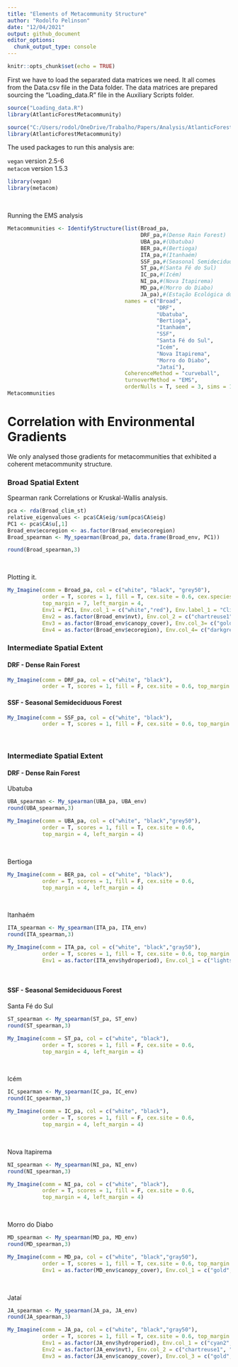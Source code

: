 ```yaml
---
title: "Elements of Metacommunity Structure"
author: "Rodolfo Pelinson"
date: "12/04/2021"
output: github_document
editor_options: 
  chunk_output_type: console
---
```


```r
knitr::opts_chunk$set(echo = TRUE)
```

First we have to load the separated data matrices we need. It all comes from the Data.csv file in the Data folder. The data matrices are prepared sourcing the "Loading_data.R" file in the Auxiliary Scripts folder.
```r
source("Loading_data.R")
library(AtlanticForestMetacommunity)
```


```r
source("C:/Users/rodol/OneDrive/Trabalho/Papers/Analysis/AtlanticForestMetacommunity/Auxiliary Scripts/Loading_data.R")
library(AtlanticForestMetacommunity)
```

The used packages to run this analysis are:

`vegan` version 2.5-6   
`metacom` version 1.5.3   


```r
library(vegan)
library(metacom)
```
\  
\  
\  
\  

Running the EMS analysis
```r
Metacommunities <- IdentifyStructure(list(Broad_pa,
                                          DRF_pa,#(Dense Rain Forest)
                                          UBA_pa,#(Ubatuba)
                                          BER_pa,#(Bertioga)
                                          ITA_pa,#(Itanhaém)
                                          SSF_pa,#(Seasonal Semideciduous Forest)
                                          ST_pa,#(Santa Fé do Sul)
                                          IC_pa,#(Icém)
                                          NI_pa,#(Nova Itapirema)
                                          MD_pa,#(Morro do Diabo)
                                          JA_pa),#(Estação Ecológica do Jataí)
                                     names = c("Broad",
                                               "DRF",
                                               "Ubatuba",
                                               "Bertioga",
                                               "Itanhaém",
                                               "SSF",
                                               "Santa Fé do Sul",
                                               "Icém",
                                               "Nova Itapirema",
                                               "Morro do Diabo",
                                               "Jataí"),
                                     CoherenceMethod = "curveball",
                                     turnoverMethod = "EMS",
                                     orderNulls = T, seed = 3, sims = 10000)
Metacommunities
```
# Correlation with Environmental Gradients

We only analysed those gradients for metacommunities that exhibited a coherent metacommunity structure.
\  
\  

### Broad Spatial Extent

Spearman rank Correlations or Kruskal-Wallis analysis.
```r
pca <- rda(Broad_clim_st)
relative_eigenvalues <- pca$CA$eig/sum(pca$CA$eig)
PC1 <- pca$CA$u[,1]
Broad_env$ecoregion <- as.factor(Broad_env$ecoregion)
Broad_spearman <- My_spearman(Broad_pa, data.frame(Broad_env, PC1))

round(Broad_spearman,3)
```
\  
\  

Plotting it.
```r
My_Imagine(comm = Broad_pa, col = c("white", "black", "grey50"),
           order = T, scores = 1, fill = T, cex.site = 0.6, cex.species = 0.8,
           top_margin = 7, left_margin = 4,
           Env1 = PC1, Env.col_1 = c("white","red"), Env.label_1 = "Climate",
           Env2 = as.factor(Broad_env$nvt), Env.col_2 = c("chartreuse1", "chartreuse3","chartreuse4"), Env.label_2 = "Vegetation",
           Env3 = as.factor(Broad_env$canopy_cover), Env.col_3= c("gold","forestgreen"), Env.label_3 = "Canopy Cover",
           Env4 = as.factor(Broad_env$ecoregion), Env.col_4= c("darkgreen","darkolivegreen1"), Env.label_4 = "Ecoregion")
```



### Intermediate Spatial Extent

#### DRF - Dense Rain Forest
```r
My_Imagine(comm = DRF_pa, col = c("white", "black"),
           order = T, scores = 1, fill = F, cex.site = 0.6, top_margin = 4, left_margin = 4)
```


#### SSF - Seasonal Semideciduous Forest
```r
My_Imagine(comm = SSF_pa, col = c("white", "black"),
           order = T, scores = 1, fill = F, cex.site = 0.6, top_margin = 4, left_margin = 4)
```
\  
\  
\  
\  






### Intermediate Spatial Extent

#### DRF - Dense Rain Forest

Ubatuba
```r
UBA_spearman <- My_spearman(UBA_pa, UBA_env)
round(UBA_spearman,3)

```


```r
My_Imagine(comm = UBA_pa, col = c("white", "black","grey50"),
           order = T, scores = 1, fill = T, cex.site = 0.6,
           top_margin = 4, left_margin = 4)
```
\  
\  


Bertioga
```r
My_Imagine(comm = BER_pa, col = c("white", "black"),
           order = T, scores = 1, fill = F, cex.site = 0.6,
           top_margin = 4, left_margin = 4)
```

\  
\  


Itanhaém
```r
ITA_spearman <- My_spearman(ITA_pa, ITA_env)
round(ITA_spearman,3)

```


```r
My_Imagine(comm = ITA_pa, col = c("white", "black","gray50"),
           order = T, scores = 1, fill = T, cex.site = 0.6, top_margin = 7, left_margin = 4,
           Env1 = as.factor(ITA_env$hydroperiod), Env.col_1 = c("lightskyblue", "royalblue"), Env.label_1 = "Hydroperiod")
```

\  
\  


#### SSF - Seasonal Semideciduous Forest

Santa Fé do Sul
```r
ST_spearman <- My_spearman(ST_pa, ST_env)
round(ST_spearman,3)

```

```r
My_Imagine(comm = ST_pa, col = c("white", "black"),
           order = T, scores = 1, fill = F, cex.site = 0.6,
           top_margin = 4, left_margin = 4)
```
\  
\  

Icém
```r
IC_spearman <- My_spearman(IC_pa, IC_env)
round(IC_spearman,3)

```

```r
My_Imagine(comm = IC_pa, col = c("white", "black"),
           order = T, scores = 1, fill = F, cex.site = 0.6,
           top_margin = 4, left_margin = 4)
```
\  
\  

Nova Itapirema
```r
NI_spearman <- My_spearman(NI_pa, NI_env)
round(NI_spearman,3)

```

```r
My_Imagine(comm = NI_pa, col = c("white", "black"),
           order = T, scores = 1, fill = F, cex.site = 0.6,
           top_margin = 4, left_margin = 4)
```
\  
\  

Morro do Diabo
```r
MD_spearman <- My_spearman(MD_pa, MD_env)
round(MD_spearman,3)
```

```r
My_Imagine(comm = MD_pa, col = c("white", "black","gray50"),
           order = T, scores = 1, fill = T, cex.site = 0.6, top_margin = 7, left_margin = 4,
           Env1 = as.factor(MD_env$canopy_cover), Env.col_1 = c("gold","forestgreen"), Env.label_1 = "Canopy Cover")
```
\  
\  

Jataí
```r
JA_spearman <- My_spearman(JA_pa, JA_env)
round(JA_spearman,3)

```

```r
My_Imagine(comm = JA_pa, col = c("white", "black","gray50"),
           order = T, scores = 1, fill = T, cex.site = 0.6, top_margin = 7, left_margin = 4,
           Env1 = as.factor(JA_env$hydroperiod), Env.col_1 = c("cyan2","blue3"), Env.label_1 = "Hydroperiod",
           Env2 = as.factor(JA_env$nvt), Env.col_2 = c("chartreuse1", "chartreuse3","chartreuse4"), Env.label_2 = "Vegetation",
           Env3 = as.factor(JA_env$canopy_cover), Env.col_3 = c("gold","forestgreen"), Env.label_3 = "Canopy Cover")
```
\  
\  
